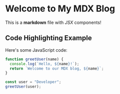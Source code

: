 # Welcome to My MDX Blog

This is a **markdown** file with *JSX* components!

## Code Highlighting Example

Here's some JavaScript code:

```javascript title="example.js"
function greetUser(name) {
  console.log(`Hello, ${name}!`);
  return `Welcome to our MDX blog, ${name}`;
}

const user = "Developer";
greetUser(user);